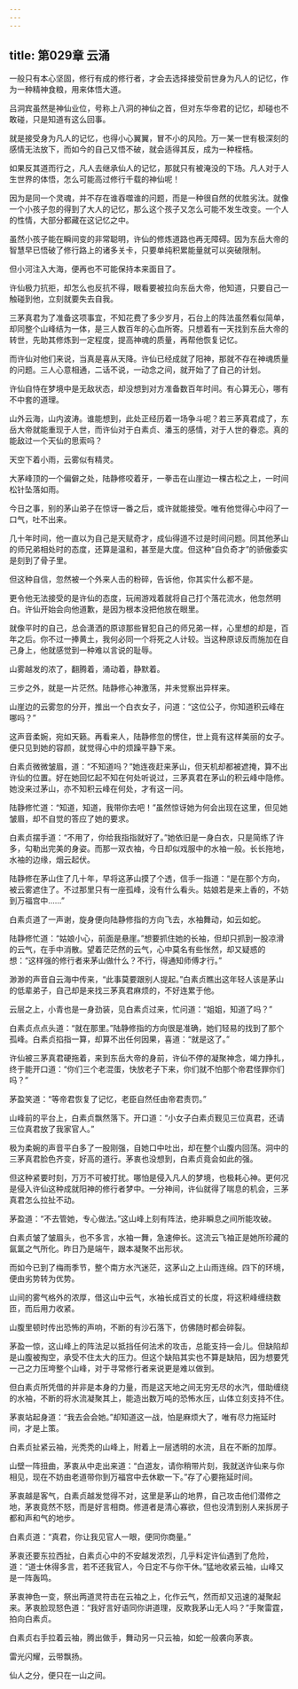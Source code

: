 ```yaml
---
---
---
```

title: 第029章 云涌
---





一般只有本心坚固，修行有成的修行者，才会去选择接受前世身为凡人的记忆，作为一种精神食粮，用来体悟大道。

吕洞宾虽然是神仙业位，号称上八洞的神仙之首，但对东华帝君的记忆，却碰也不敢碰，只是知道有这么回事。

就是接受身为凡人的记忆，也得小心翼翼，冒不小的风险。万一某一世有极深刻的感情无法放下，而如今的自己又悟不破，就会适得其反，成为一种桎梏。

如果反其道而行之，凡人去继承仙人的记忆，那就只有被淹没的下场。凡人对于人生世界的体悟，怎么可能高过修行千载的神仙呢！

因为是同一个灵魂，并不存在谁吞噬谁的问题，而是一种很自然的优胜劣汰。就像一个小孩子忽的得到了大人的记忆，那么这个孩子又怎么可能不发生改变。一个人的性情，大部分都藏在这记忆之中。

虽然小孩子能在瞬间变的非常聪明，许仙的修炼道路也再无障碍。因为东岳大帝的智慧早已悟破了修行路上的诸多关卡，只要单纯积累能量就可以突破限制。

但小河注入大海，便再也不可能保持本来面目了。

许仙极力抗拒，却怎么也反抗不得，眼看要被拉向东岳大帝，他知道，只要自己一触碰到他，立刻就要失去自我。

三茅真君为了准备这项事宜，不知花费了多少岁月，石台上的阵法虽然看似简单，却同整个山峰结为一体，是三人数百年的心血所寄。只想着有一天找到东岳大帝的转世，先助其修炼到一定程度，提高神魂的质量，再帮他恢复记忆。

而许仙对他们来说，当真是喜从天降。许仙已经成就了阳神，那就不存在神魂质量的问题。三人心意相通，二话不说，一动念之间，就开始了了自己的计划。

许仙自恃在梦境中是无敌状态，却没想到对方准备数百年时间。有心算无心，哪有不中套的道理。

山外云海，山内波涛。谁能想到，此处正经历着一场争斗呢？若三茅真君成了，东岳大帝就能重现于人世，而许仙对于白素贞、潘玉的感情，对于人世的眷恋。真的能敌过一个天仙的思索吗？

天空下着小雨，云雾似有精灵。

大茅峰顶的一个偏僻之处，陆静修咬着牙，一拳击在山崖边一棵古松之上，一时间松针坠落如雨。

今日之事，别的茅山弟子在惊讶一番之后，或许就能接受。唯有他觉得心中闷了一口气，吐不出来。

几十年时间，他一直以为自己是天赋奇才，成仙得道不过是时间问题。同其他茅山的师兄弟相处时的态度，还算是温和，甚至是大度。但这种“自负奇才”的骄傲委实是刻到了骨子里。

但这种自信，忽然被一个外来人击的粉碎，告诉他，你其实什么都不是。

更令他无法接受的是许仙的态度，玩闹游戏着就将自己打个落花流水，他忽然明白。许仙开始会向他道歉，是因为根本没把他放在眼里。

就像平时的自己，总会潇洒的原谅那些冒犯自己的师兄弟一样，心里想的却是，百年之后。你不过一捧黄土，我何必同一个将死之人计较。当这种原谅反而施加在自己身上，他就感觉到一种难以言说的耻辱。

山雾越发的浓了，翻腾着，涌动着，静默着。

三步之外，就是一片茫然。陆静修心神激荡，并未觉察出异样来。

山崖边的云雾忽的分开，推出一个白衣女子，问道：“这位公子，你知道积云峰在哪吗？”

这声音柔婉，宛如天籁。再看来人，陆静修忽的愣住，世上竟有这样美丽的女子。便只见到她的容颜，就觉得心中的烦躁平静下来。

白素贞微微皱眉，道：“不知道吗？”她连夜赶来茅山，但天机却都被遮掩，算不出许仙的位置。好在她回忆起不知在何处听说过，三茅真君在茅山的积云峰中隐修。她没来过茅山，亦不知积云峰在何处，才有这一问。

陆静修忙道：“知道，知道，我带你去吧！”虽然惊讶她为何会出现在这里，但见她皱眉，却不自觉的答应了她的要求。

白素贞摆手道：“不用了，你给我指指就好了。”她依旧是一身白衣，只是简练了许多，勾勒出完美的身姿。而那一双衣袖，今日却似戏服中的水袖一般。长长拖地，水袖的边缘，烟云起伏。

陆静修在茅山住了几十年，早将这茅山摸了个透，信手一指道：“是在那个方向，被云雾遮住了。不过那里只有一座孤峰，没有什么看头。姑娘若是来上香的，不妨到万福宫中……”

白素贞道了一声谢，旋身便向陆静修指的方向飞去，水袖舞动，如云如蛇。

陆静修忙道：“姑娘小心，前面是悬崖。”想要抓住她的长袖，但却只抓到一股凉滑的云气，在手中消散。望着茫茫然的云气，心中莫名有些怅然，却又疑惑的想：“这样强的修行者来茅山做什么？不行，得通知师傅才行。”

渺渺的声音自云海中传来，“此事莫要跟别人提起。”白素贞瞧出这年轻人该是茅山的低辈弟子，自己却是来找三茅真君麻烦的，不好连累于他。

云层之上，小青也是一身劲装，见白素贞过来，忙问道：“姐姐，知道了吗？”

白素贞点点头道：“就在那里。”陆静修指的方向很是准确，她们轻易的找到了那个孤峰。白素贞掐指一算，却算不出任何因果，喜道：“就是这了。”

许仙被三茅真君硬拖着，来到东岳大帝的身前，许仙不停的凝聚神念，竭力挣扎，终于能开口道：“你们三个老混蛋，快放老子下来，你们就不怕那个帝君怪罪你们吗？”

茅盈笑道：“等帝君恢复了记忆，老臣自然任由帝君责罚。”

山峰前的平台上，白素贞飘然落下。开口道：“小女子白素贞觐见三位真君，还请三位真君放了我家官人。”

极为柔婉的声音平白多了一股刚强，自她口中吐出，却在整个山腹内回荡。洞中的三茅真君脸色齐变，好高的道行。茅衷也没想到，白素贞竟会如此的强。

但这种紧要时刻，万万不可被打扰。哪怕是侵入凡人的梦境，也极耗心神。更何况是侵入许仙这种成就阳神的修行者梦中。一分神间，许仙就得了喘息的机会，三茅真君怎么拉扯不动。

茅盈道：“不去管她，专心做法。”这山峰上刻有阵法，绝非瞬息之间所能攻破。

白素贞皱了皱眉头，也不多言，水袖一舞，急速伸长。这流云飞袖正是她所珍藏的氤氲之气所化。昨日乃是端午，跟本凝聚不出形状。

而如今已到了梅雨季节，整个南方水汽迷茫，这茅山之上山雨连绵。四下的环境，便由劣势转为优势。

山间的雾气格外的浓厚，借这山中云气，水袖长成百丈的长度，将这积峰缠绕数匝，而后用力收紧。

山腹里顿时传出恐怖的声响，不断的有沙石落下，仿佛随时都会碎裂。

茅盈一惊，这山峰上的阵法足以抵挡任何法术的攻击，总能支持一会儿。但缺陷却是山腹被掏空，承受不住太大的压力。但这个缺陷其实也不算是缺陷，因为想要凭一己之力压垮整个山峰，对于寻常修行者来说更是难以做到。

但白素贞所凭借的并非是本身的力量，而是这天地之间无穷无尽的水汽，借助缠绕的水袖，不断的将水流凝聚其上，能造出数万吨的恐怖水压，山体立刻支持不住。

茅衷站起身道：“我去会会她。”却知道这一战，怕是麻烦大了，唯有尽力拖延时间，才是上策。

白素贞扯紧云袖，光秃秃的山峰上，附着上一层透明的水流，且在不断的加厚。

山壁一阵扭曲，茅衷从中走出来道：“白道友，请你稍带片刻，我就送许仙来与你相见，现在不妨由老道带你到万福宫中去休歇一下。”存了心要拖延时间。

茅衷越是客气，白素贞越发觉得不对，这里是茅山的地界，自己攻击他们潜修之地，茅衷竟然不怒，而是好言相商。修道者是清心寡欲，但也没清到别人来拆房子都和声和气的地步。

白素贞道：“真君，你让我见官人一眼，便同你商量。”

茅衷还要东拉西扯，白素贞心中的不安越发浓烈，几乎料定许仙遇到了危险，道：“道士休得多言，若不还我官人，今日定不与你干休。”猛地收紧云袖，山峰又是一阵轰鸣。

茅衷神色一变，祭出两道灵符击在云袖之上，化作云气，然而却又迅速的凝聚起来。茅衷脸现怒色道：“我好言好语同你讲道理，反欺我茅山无人吗？”手聚雷霆，拍向白素贞。

白素贞右手拉着云袖，腾出做手，舞动另一只云袖，如蛇一般袭向茅衷。

雷光闪耀，云带飘扬。

仙人之分，便只在一山之间。